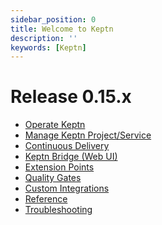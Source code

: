 ```yaml
---
sidebar_position: 0
title: Welcome to Keptn
description: ''
keywords: [Keptn]
---
```


# Release 0.15.x

- [Operate Keptn](/)
- [Manage Keptn Project/Service](/)
- [Continuous Delivery](/)
- [Keptn Bridge (Web UI)](/)
- [Extension Points](/)
- [Quality Gates](/)
- [Custom Integrations](/)
- [Reference](/)
- [Troubleshooting](/)
